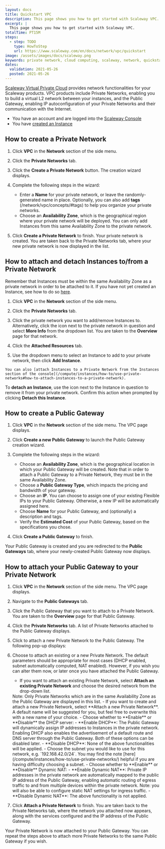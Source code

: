 ```yaml
---
layout: docs
title: Quickstart VPC
description: This page shows you how to get started with Scaleway VPC.
excerpt: |
  This page shows you how to get started with Scaleway VPC.
totalTime: PT15M
steps:
  - step: TODO
    type: HowToStep
    url: https://www.scaleway.com/en/docs/network/vpc/quickstart
image: /assets/images/docs/scaleway.png
keywords: private network, cloud computing, scaleway, network, quickstart, public gateway
dates:
  validation: 2021-05-26
  posted: 2021-05-26
---
```


[Scaleway Virtual Private Cloud](https://console.scaleway.com/vpc/private-networks) provides network functionalities for your Scaleway products. VPC products include Private Networks, enabling you to build a virtual L2 network between your instances, and the Public Gateway, enabling IP autoconfiguration of your Private Networks and their communication with the Internet.

<Message type="requirement">

  - You have an account and are logged into the [Scaleway Console](https://console.scaleway.com)
  - You have [created an Instance](/compute/instances/how-to/create-an-instance)

</Message>

## How to create a Private Network

1. Click **VPC** in the **Network** section of the side menu.

2. Click the **Private Networks** tab.

3. Click the **Create a Private Network** button. The creation wizard displays.

4. Complete the following steps in the wizard: 

    - Enter a **Name** for your private network, or leave the randomly-generated name in place. Optionally, you can also add **tags** (/network/vpc/concepts/#tags) to help you organize your private networks. 
    - Choose an **Availability Zone**, which is the geographical region where your private network will be deployed. You can only add Instances from this  same Availability Zone to the private network. 

5. Click **Create a Private Network** to finish. Your private network is created. You are taken back to the Private Networks tab, where your new private network is now displayed in the list.

## How to attach and detach Instances to/from a Private Network

Remember that Instances must be within the same Availability Zone as a private network in order to be attached to it. If you have not yet created an Instance, see how to do so [here](/compute/instances/how-to/create-an-instance/).

1. Click **VPC** in the **Network** section of the side menu.

2. Click the **Private Networks** tab.

3. Click the private network you want to add/remove Instances to. Alternatively, click the <Icon name="more" /> icon next to the private network in question and select **More Info** from the dropdown list. You are taken to the **Overview** page for that network.

4. Click the **Attached Resources** tab.

5. Use the dropdown menu to select an Instance to add to your private network, then click **Add Instance**.

  <Message type="tip">

    You can also [attach Instances to a Private Network from the Instances section of the console](/compute/instances/how-to/use-private-networks#how-to-attach-instances-to-a-private-network).

  </Message>

To **detach an Instance**, use the <Icon name="unlink" /> icon next to the Instance in question to remove it from your private network. Confirm this action when prompted by clicking **Detach this Instance**.


## How to create a Public Gateway

1. Click **VPC** in the **Network** section of the side menu. The VPC page displays.

2. Click **Create a new Public Gateway** to launch the Public Gateway creation wizard.

3. Complete the following steps in the wizard: 

    - Choose an **Availability Zone**, which is the geographical location in which your Public Gateway will be created. Note that in order to attach a Public Gateway to a Private Network, they must be in the same Availability Zone.
    - Choose a **Public Gateway Type**, which impacts the pricing and bandwidth of your gateway.
    - Choose an **IP**. You can choose to assign one of your existing Flexible IPs to your Public Gateway. Otherwise, a new IP will be automatically assigned here. 
    - Choose **Name** for your Public Gateway, and (optionally) a description and tags.
    - Verify the **Estimated Cost** of your Public Gateway, based on the specifications you chose.

4. Click **Create a Public Gateway** to finish. 

Your Public Gateway is created and you are redirected to the **Public Gateways** tab, where your newly-created Public Gateway now displays.

## How to attach your Public Gateway to your Private Network

1. Click **VPC** in the **Network** section of the side menu. The VPC page displays.

2. Navigate to the **Public Gateways** tab.
   
3. Click the Public Gateway that you want to attach to a Private Network. You are taken to the **Overview** page for that Public Gateway. 

4. Click the **Private Networks** tab. A list of Private Networks attached to the Public Gateway displays.

5. Click <Icon name="plus" /> to attach a new Private Network to the Public Gateway. The following pop-up displays:

  <Lightbox src="scaleway-vpc-gw-attach-pn.png" alt="" />

6. Choose to attach an existing or a new Private Network. The default parameters should be appropriate for most cases (DHCP enabled, subnet automatically computed, NAT enabled). However, if you wish you can alter them now, or later once you have attached the Public Gateway.

    - If you want to attach an existing Private Network, select **Attach an existing Private Network** and choose the desired network from the drop-down list.
    <Message type="note">
        Note: Only Private Networks which are in the same Availability Zone as the Public Gateway are displayed in this list.
    </Message>
    - If you want to create and attach a new Private Network, select **Attach a new Private Network**. A default name will be suggested for you, but feel free to overwrite this with a new name of your choice.
    - Choose whether to **Enable** or **Disable** the DHCP server:
        - **Enable DHCP**: The Public Gateway will dynamically assign IP addresses to Instances in the private network. Enabling DHCP also enables the advertisement of a default route and DNS server through the Public Gateway. Both of these options can be disabled later.
        - **Disable DHCP**: None of the above functionalities will be applied.
    - Choose the subnet you would like to use for this network, e.g. `192.168.42.0/24`. You may find the note [here](/compute/instances/how-to/use-private-networks/) helpful if you are having difficulty choosing a subnet.
    - Choose whether to **Enable** or **Disable** Dynamic NAT:
        - **Enable Dynamic NAT**: Private IP addresses in the private network are automatically mapped to the public IP address of the Public Gateway, enabling automatic routing of egress traffic to and from multiple devices within the private network. Note: you will also be able to configure static NAT settings for ingress traffic.
        - **Disable Dynamic NAT**: The above functionality is not applied.

7. Click **Attach a Private Network** to finish. You are taken back to the Private Networks tab, where the network you attached now appears, along with the services configured and the IP address of the Public Gateway.

Your Private Network is now attached to your Public Gateway. You can repeat the steps above to attach more Private Networks to the same Public Gateway if you wish.
